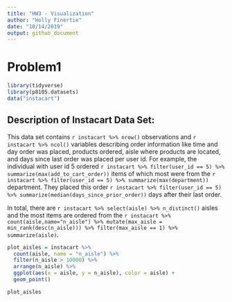 ```yaml
---
title: "HW3 - Visualization"
author: "Holly Finertie"
date: "10/14/2019"
output: github_document
---
```



# Problem1

```r
library(tidyverse)
library(p8105.datasets)
data("instacart")
```


## Description of Instacart Data Set: 

This data set contains `r instacart %>% nrow()` observations and `r instacart %>% ncol()` variables describing order information like time and day order was placed, products ordered, aisle where products are located, and days since last order was placed per user id. For example, the individual with user id 5 ordered `r instacart %>% filter(user_id == 5) %>% summarize(max(add_to_cart_order))` items of which most were from the `r instacart %>% filter(user_id == 5) %>% summarize(max(department))` department. They placed this order `r instacart %>% filter(user_id == 5) %>% summarize(median(days_since_prior_order))` days after their last order. 

In total, there are `r instacart %>% select(aisle) %>% n_distinct()` aisles and the most items are ordered from the `r instacart %>% count(aisle,name="n_aisle") %>% mutate(max_aisle = min_rank(desc(n_aisle))) %>% filter(max_aisle == 1) %>% summarize(aisle)`. 

```r
plot_aisles = instacart %>% 
  count(aisle, name = "n_aisle") %>% 
  filter(n_aisle > 10000) %>% 
  arrange(n_aisle) %>% 
  ggplot(aes(x = aisle, y = n_aisle), color = aisle) +
  geom_point()

plot_aisles 
```






